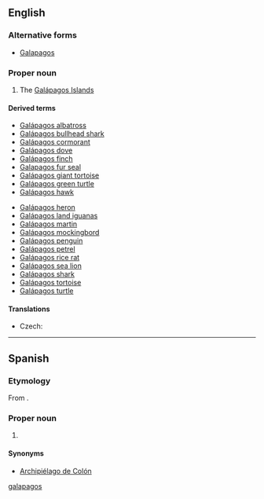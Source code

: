 {{also|Galapagos|galápagos}}

==English==

===Alternative forms===
* [[Galapagos]]

===Proper noun===
{{en-proper noun}}

# The [[Galápagos Islands]]

====Derived terms====
{{der-top}}
* [[Galápagos albatross]]
* [[Galápagos bullhead shark]]
* [[Galápagos cormorant]]
* [[Galápagos dove]]
* [[Galápagos finch]]
* [[Galapagos fur seal]]
* [[Galápagos giant tortoise]]
* [[Galápagos green turtle]]
* [[Galápagos hawk]]
{{der-mid}}
* [[Galápagos heron]]
* [[Galápagos land iguanas]]
* [[Galápagos martin]]
* [[Galápagos mockingbord]]
* [[Galápagos penguin]]
* [[Galápagos petrel]]
* [[Galápagos rice rat]]
* [[Galápagos sea lion]]
* [[Galápagos shark]]
* [[Galápagos tortoise]]
* [[Galápagos turtle]]
{{der-bottom}}

====Translations====
{{trans-top|the Galápagos Islands}}
* Czech: {{t|cs|Galapágy|p}}
{{trans-mid}}
{{trans-bottom}}


[[Category:English terms spelled with Á|galapagos]]

----

==Spanish==

===Etymology===
From {{m|es|galápago}}.

===Proper noun===
{{es-proper noun}}

# {{l|en|Galápagos}}

====Synonyms====
* [[Archipiélago de Colón]]